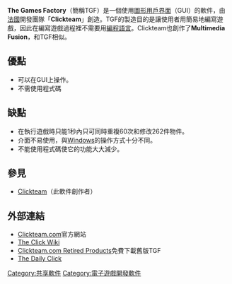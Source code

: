 '''The Games Factory'''（簡稱TGF）是一個使用[[圖形用戶界面|圖形用戶界面]]（GUI）的軟件，由[[法國|法國]]開發團隊「'''Clickteam'''」創造。TGF的製造目的是讓使用者用簡易地編寫遊戲，因此在編寫遊戲過程裡不需要用[[編程語言|編程語言]]。Clickteam也創作了'''Multimedia Fusion'''，和TGF相似。
== 優點 ==
*可以在GUI上操作。
*不需使用程式碼
== 缺點 ==
*在執行遊戲時只能1秒內只可同時重複60次和修改262件物件。
*介面不易使用，與[[Windows|Windows]]的操作方式十分不同。
*不能使用程式碼使它的功能大大減少。
== 參見 ==
*[[Clickteam|Clickteam]]（此軟件創作者）
== 外部連結 ==
*[http://www.clickteam.com Clickteam.com]{{Wayback|url=http://www.clickteam.com/ |date=20060213195625 }}官方網站{{en}}
*[https://web.archive.org/web/20070912021511/http://www.clickwiki.info/index.php/Main_Page#March_2007#March_2007#March_2007#March_2007#March_2007#March_2007#March_2007#March_2007#March_2007#March_2007#March_2007 The Click Wiki]{{en}}
*[https://web.archive.org/web/20071126111805/http://www.clickteam.com/eng/downloadcenter.php?i=35 Clickteam.com Retired Products]免費下載舊版TGF
*[http://create-games.com/ The Daily Click]{{Wayback|url=http://create-games.com/ |date=20080330221220 }}
{{軟件小作品}}

[[Category:共享軟件|Category:共享軟件]]
[[Category:電子遊戲開發軟件|Category:電子遊戲開發軟件]]